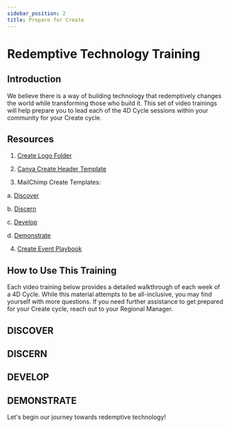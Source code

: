 ```yaml
---
sidebar_position: 2
title: Prepare for Create
---
```


# Redemptive Technology Training

## Introduction

We believe there is a way of building technology that redemptively changes the world while transforming those who build it. This set of video trainings will help prepare you to lead each of the 4D Cycle sessions within your community for your Create cycle.

## Resources

1. [Create Logo Folder](https://drive.google.com/drive/folders/1Ahi0q-FOlcY-fPrXEJoXzNRXhNqG9iMv?usp=drive_link)  
2. [Canva Create Header Template](https://www.canva.com/design/DAGKeGI-KKo/Q6ekzHoDvqn9aJIlGQolmA/view?utm_content=DAGKeGI-KKo&utm_campaign=designshare&utm_medium=link&utm_source=publishsharelink&mode=preview)

3. MailChimp Create Templates:

  a. [Discover](https://us14.admin.mailchimp.com/templates/share?id=67946381_ecbff2a01764dd7920f0_us14)

  b. [Discern](https://us14.admin.mailchimp.com/templates/share?id=67946381_78001f02140f2c0b1768_us14)

  c. [Develop](https://us14.admin.mailchimp.com/templates/share?id=67946381_dc88cf79773f7875a125_us14)

  d. [Demonstrate](https://us14.admin.mailchimp.com/templates/share?id=67946381_abd9bc4b1eed3aa7dcde_us14)

4. [Create Event Playbook](https://drive.google.com/file/d/1cKOdTyh9iZA4vRlLPP2FkYVY_tzEciuZ/view?usp=sharing)

## How to Use This Training

Each video training below provides a detailed walkthrough of each week of a 4D Cycle. While this material attempts to be all-inclusive, you may find yourself with more questions. If you need further assistance to get prepared for your Create cycle, reach out to your Regional Manager.

## DISCOVER
<div className={styles.videos}>
  <YouTubeVideo id="lT7xIHBhg8" title="FaithTech Create 4D Training - Week 1: Discover" />
</div>

## DISCERN
<div className={styles.videos}>
  <YouTubeVideo id="bqZw9gXSidQ" title="FaithTech Create 4D Training - Week 2: Discern" />
</div>

## DEVELOP
<div className={styles.videos}>
  <YouTubeVideo id="2s3SmnxRmJ8" title="FaithTech Create 4D Training Week 3: Develop" />
</div>

## DEMONSTRATE
<div className={styles.videos}>
  <YouTubeVideo id="NCdcAV-9OB4" title="FaithTech Create 4D Training - Week 4: Demonstrate" />
</div>

Let's begin our journey towards redemptive technology!

